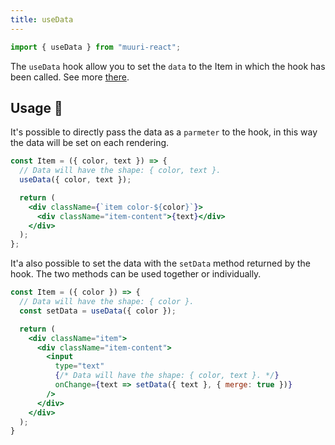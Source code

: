```yaml
---
title: useData
---
```


```js
import { useData } from "muuri-react";
```

The `useData` hook allow you to set the `data` to the Item in which the hook has been called. See more [there](../usage/items-data).

## Usage 📖

It's possible to directly pass the data as a `parmeter` to the hook, in this way the data will be set on each rendering.

```jsx
const Item = ({ color, text }) => {
  // Data will have the shape: { color, text }.
  useData({ color, text });

  return (
    <div className={`item color-${color}`}>
      <div className="item-content">{text}</div>
    </div>
  );
};
```

It'a also possible to set the data with the `setData` method returned by the hook.
The two methods can be used together or individually.

```jsx
const Item = ({ color }) => {
  // Data will have the shape: { color }.
  const setData = useData({ color });

  return (
    <div className="item">
      <div className="item-content">
        <input
          type="text"
          {/* Data will have the shape: { color, text }. */}
          onChange={text => setData({ text }, { merge: true })}
        />
      </div>
    </div>
  );
}
```
